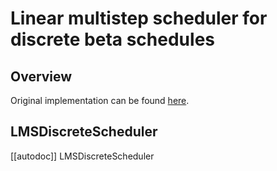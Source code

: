 <!--Copyright 2022 The HuggingFace Team. All rights reserved.

Licensed under the Apache License, Version 2.0 (the "License"); you may not use this file except in compliance with
the License. You may obtain a copy of the License at

http://www.apache.org/licenses/LICENSE-2.0

Unless required by applicable law or agreed to in writing, software distributed under the License is distributed on
an "AS IS" BASIS, WITHOUT WARRANTIES OR CONDITIONS OF ANY KIND, either express or implied. See the License for the
specific language governing permissions and limitations under the License.
-->

# Linear multistep scheduler for discrete beta schedules

## Overview

Original implementation can be found [here](https://arxiv.org/abs/2206.00364).

## LMSDiscreteScheduler
[[autodoc]] LMSDiscreteScheduler